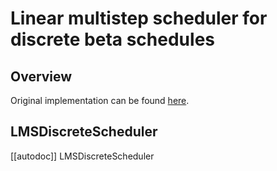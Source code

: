 <!--Copyright 2022 The HuggingFace Team. All rights reserved.

Licensed under the Apache License, Version 2.0 (the "License"); you may not use this file except in compliance with
the License. You may obtain a copy of the License at

http://www.apache.org/licenses/LICENSE-2.0

Unless required by applicable law or agreed to in writing, software distributed under the License is distributed on
an "AS IS" BASIS, WITHOUT WARRANTIES OR CONDITIONS OF ANY KIND, either express or implied. See the License for the
specific language governing permissions and limitations under the License.
-->

# Linear multistep scheduler for discrete beta schedules

## Overview

Original implementation can be found [here](https://arxiv.org/abs/2206.00364).

## LMSDiscreteScheduler
[[autodoc]] LMSDiscreteScheduler